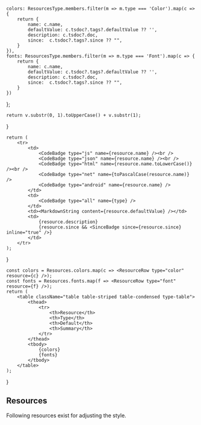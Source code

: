 
    colors: ResourcesType.members.filter(m => m.type === 'Color').map(c => {
        return {
            name: c.name,
            defaultValue: c.tsdoc?.tags?.defaultValue ?? '',
            description: c.tsdoc?.doc,
            since:  c.tsdoc?.tags?.since ?? "",
        }
    }),
    fonts: ResourcesType.members.filter(m => m.type === 'Font').map(c => {
        return {
            name: c.name,
            defaultValue: c.tsdoc?.tags?.defaultValue ?? '',
            description: c.tsdoc?.doc,
            since:  c.tsdoc?.tags?.since ?? "",
        }
    })
};


    return v.substr(0, 1).toUpperCase() + v.substr(1);
}

    return (
        <tr>
            <td>
                <CodeBadge type="js" name={resource.name} /><br />
                <CodeBadge type="json" name={resource.name} /><br />
                <CodeBadge type="html" name={resource.name.toLowerCase()} /><br />
                <CodeBadge type="net" name={toPascalCase(resource.name)} />
                <CodeBadge type="android" name={resource.name} />
            </td>
            <td>
                <CodeBadge type="all" name={type} />
            </td>
            <td><MarkdownString content={resource.defaultValue} /></td>
            <td>
                {resource.description}
                {resource.since && <SinceBadge since={resource.since} inline="true" />}
            </td>
        </tr>
    );
}

    const colors = Resources.colors.map(c => <ResourceRow type="color" resource={c} />);
    const fonts = Resources.fonts.map(f => <ResourceRow type="font" resource={f} />);
    return (
        <table className="table table-striped table-condensed type-table">
            <thead>
                <tr>
                    <th>Resource</th>
                    <th>Type</th>
                    <th>Default</th>
                    <th>Summary</th>
                </tr>
            </thead>
            <tbody>
                {colors}
                {fonts}
            </tbody>
        </table>
    );
}

## Resources
Following resources exist for adjusting the style. 

<ResourceTable />